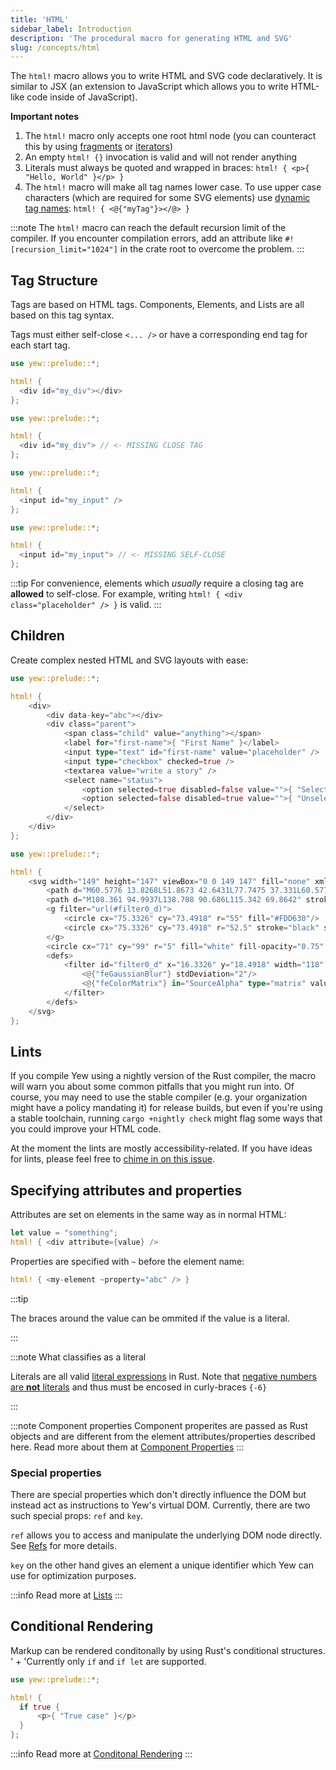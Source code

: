 ```yaml
---
title: 'HTML'
sidebar_label: Introduction
description: 'The procedural macro for generating HTML and SVG'
slug: /concepts/html
---
```



The `html!` macro allows you to write HTML and SVG code declaratively. It is similar to JSX
(an extension to JavaScript which allows you to write HTML-like code inside of JavaScript).

**Important notes**

1. The `html!` macro only accepts one root html node (you can counteract this by using
   [fragments](./fragments.mdx) or [iterators](./../html/lists.mdx))
2. An empty `html! {}` invocation is valid and will not render anything
3. Literals must always be quoted and wrapped in braces: `html! { <p>{ "Hello, World" }</p> }`
4. The `html!` macro will make all tag names lower case. To use upper case characters (which are required for some SVG elements) use [dynamic tag names](concepts/html/elements.mdx#dynamic-tag-names): `html! { <@{"myTag"}></@> }`

:::note
The `html!` macro can reach the default recursion limit of the compiler. If you encounter compilation errors,
add an attribute like `#![recursion_limit="1024"]` in the crate root to overcome the problem.
:::

## Tag Structure

Tags are based on HTML tags. Components, Elements, and Lists are all based on this tag syntax.

Tags must either self-close `<... />` or have a corresponding end tag for each start tag.

<Tabs>
  <TabItem value="Open - Close" label="Open - Close" default>

```rust
use yew::prelude::*;

html! {
  <div id="my_div"></div>
};
```

  </TabItem>
  <TabItem value="Invalid" label="Invalid">

```rust ,compile_fail
use yew::prelude::*;

html! {
  <div id="my_div"> // <- MISSING CLOSE TAG
};
```

  </TabItem>
</Tabs>

<Tabs>
  <TabItem value="Self-closing" label="Self-closing">

```rust
use yew::prelude::*;

html! {
  <input id="my_input" />
};
```

  </TabItem>
  <TabItem value="Invalid" label="Invalid">

```rust ,compile_fail
use yew::prelude::*;

html! {
  <input id="my_input"> // <- MISSING SELF-CLOSE
};
```

  </TabItem>
</Tabs>

:::tip
For convenience, elements which _usually_ require a closing tag are **allowed** to self-close. For example, writing `html! { <div class="placeholder" /> }` is valid.
:::

## Children

Create complex nested HTML and SVG layouts with ease:

<Tabs>
  <TabItem value="HTML" label="HTML">

```rust
use yew::prelude::*;

html! {
    <div>
        <div data-key="abc"></div>
        <div class="parent">
            <span class="child" value="anything"></span>
            <label for="first-name">{ "First Name" }</label>
            <input type="text" id="first-name" value="placeholder" />
            <input type="checkbox" checked=true />
            <textarea value="write a story" />
            <select name="status">
                <option selected=true disabled=false value="">{ "Selected" }</option>
                <option selected=false disabled=true value="">{ "Unselected" }</option>
            </select>
        </div>
    </div>
};
```

  </TabItem>
  <TabItem value="SVG" label="SVG">

```rust
use yew::prelude::*;

html! {
    <svg width="149" height="147" viewBox="0 0 149 147" fill="none" xmlns="http://www.w3.org/2000/svg">
        <path d="M60.5776 13.8268L51.8673 42.6431L77.7475 37.331L60.5776 13.8268Z" fill="#DEB819"/>
        <path d="M108.361 94.9937L138.708 90.686L115.342 69.8642" stroke="black" stroke-width="4" stroke-linecap="round" stroke-linejoin="round"/>
        <g filter="url(#filter0_d)">
            <circle cx="75.3326" cy="73.4918" r="55" fill="#FDD630"/>
            <circle cx="75.3326" cy="73.4918" r="52.5" stroke="black" stroke-width="5"/>
        </g>
        <circle cx="71" cy="99" r="5" fill="white" fill-opacity="0.75" stroke="black" stroke-width="3"/>
        <defs>
            <filter id="filter0_d" x="16.3326" y="18.4918" width="118" height="118" filterUnits="userSpaceOnUse" color-interpolation-filters="sRGB">
                <@{"feGaussianBlur"} stdDeviation="2"/>
                <@{"feColorMatrix"} in="SourceAlpha" type="matrix" values="0 0 0 0 0 0 0 0 0 0 0 0 0 0 0 0 0 0 127 0"/>
            </filter>
        </defs>
    </svg>
};
```

  </TabItem>
</Tabs>

## Lints

If you compile Yew using a nightly version of the Rust compiler, the macro will warn you about some
common pitfalls that you might run into. Of course, you may need to use the stable compiler (e.g.
your organization might have a policy mandating it) for release builds, but even if you're using a
stable toolchain, running `cargo +nightly check` might flag some ways that you could improve your
HTML code.

At the moment the lints are mostly accessibility-related. If you have ideas for lints, please feel
free to [chime in on this issue](https://github.com/yewstack/yew/issues/1334).

## Specifying attributes and properties

Attributes are set on elements in the same way as in normal HTML:

```rust
let value = "something";
html! { <div attribute={value} />
```

Properties are specified with `~` before the element name:

```rust
html! { <my-element ~property="abc" /> }
```

:::tip

The braces around the value can be ommited if the value is a literal.

:::

:::note What classifies as a literal

Literals are all valid [literal expressions](https://doc.rust-lang.org/reference/expressions/literal-expr.html)
in Rust. Note that [negative numbers are **not** literals](https://users.rust-lang.org/t/why-are-negative-value-literals-expressions/43333)
and thus must be encosed in curly-braces `{-6}`

:::

:::note Component properties
Component properites are passed as Rust objects and are different from the element attributes/properties described here.
Read more about them at [Component Properties](../function-components/properties.mdx)
:::

### Special properties

There are special properties which don't directly influence the DOM but instead act as instructions to Yew's virtual DOM.
Currently, there are two such special props: `ref` and `key`.

`ref` allows you to access and manipulate the underlying DOM node directly. See [Refs](../function-components/node-refs.mdx) for more details.

`key` on the other hand gives an element a unique identifier which Yew can use for optimization purposes.

:::info
Read more at [Lists](./html/lists)
:::

## Conditional Rendering

Markup can be rendered conditonally by using Rust's conditional structures. ' +
'Currently only `if` and `if let` are supported.

```rust
use yew::prelude::*;

html! {
  if true {
      <p>{ "True case" }</p>
  }
};
```

:::info
Read more at [Conditonal Rendering](./conditional-rendering.mdx)
:::
